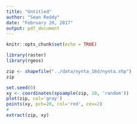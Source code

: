 ```yaml
---
title: "Untitled"
author: "Sean Reddy"
date: "February 20, 2017"
output: pdf_document
---
```


```r
knitr::opts_chunk$set(echo = TRUE)
```

```r
library(raster)
library(rgeos)

zip <- shapefile("../data/nynta_16d/nynta.shp")
zip

set.seed(0)
xy <- coordinates(spsample(zip, 10, 'random'))
plot(zip, col='gray')
points(xy, pch=20, col='red', cex=2)
# 
extract(zip, xy)
```